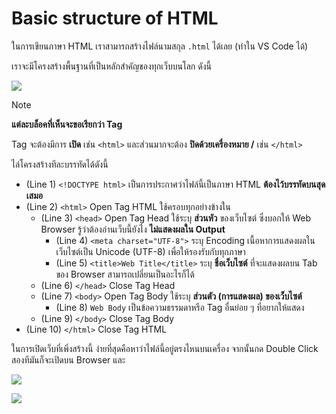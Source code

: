 # Basic structure of HTML

ในการเขียนภาษา HTML เราสามารถสร้างไฟล์นามสกุล `.html` ได้เลย (ทำใน VS Code ได้)

เราจะมีโครงสร้างพื้นฐานที่เป็นหลักสำคัญของทุกเว็บบนโลก ดังนี้

![](/screenshots/Pasted%20image%2020241218011305.png)

> [!NOTE]
> 
> **แต่ละบล็อคที่เห็นจะขอเรียกว่า Tag**
> 
> Tag จะต้องมีการ **เปิด** เช่น `<html>` และส่วนมากจะต้อง **ปิดด้วยเครื่องหมาย /**  เช่น `</html>` 

ไล่โครงสร้างทีละบรรทัดได้ดังนี้

- (Line 1) `<!DOCTYPE html>` เป็นการประกาศว่าไฟล์นี้เป็นภาษา HTML **ต้องไว้บรรทัดบนสุดเสมอ**
- (Line 2) `<html>` Open Tag HTML ใช้ครอบทุกอย่างข้างใน
	- (Line 3) `<head>` Open Tag Head ใช้ระบุ **ส่วนหัว** ของเว็บไซต์ ซึ่งบอกให้ Web Browser รู้ว่าต้องอ่านเว็บนี้ยังไง **ไม่แสดงผลใน Output**
		- (Line 4) `<meta charset="UTF-8">` ระบุ Encoding เนื้อหาการแสดงผลในเว็บไซต์เป็น Unicode (UTF-8) เพื่อให้รองรับกับทุกภาษา
		- (Line 5) `<title>Web Title</title>` ระบุ **ชื่อเว็บไซต์** ที่จะแสดงผลบน Tab ของ Browser สามารถเปลี่ยนเป็นอะไรก็ได้ 
	- (Line 6) `</head>` Close Tag Head
	- (Line 7) `<body>` Open Tag Body ใช้ระบุ **ส่วนตัว (การแสดงผล) ของเว็บไซต์**
		- (Line 8) `Web Body` เป็นข้อความธรรมดาหรือ Tag อื่นย่อย ๆ ที่อยากให้แสดง
	- (Line 9) `</body>` Close Tag Body
- (Line 10) `</html>` Close Tag HTML

ในการเปิดเว็บที่เพิ่งสร้างนี้ ง่ายที่สุดคือหาว่าไฟล์นี้อยู่ตรงไหนบนเครื่อง จากนั้นกด Double Click สองทีมันก็จะเปิดบน Browser และ

![](/screenshots/Pasted%20image%2020241218012434.png)

![](/screenshots/Pasted%20image%2020241218012715.png)